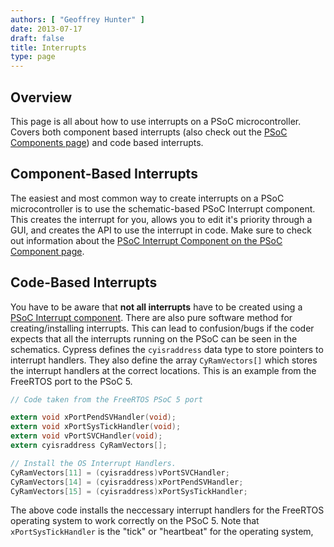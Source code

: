 ```yaml
---
authors: [ "Geoffrey Hunter" ]
date: 2013-07-17
draft: false
title: Interrupts
type: page
---
```



## Overview

This page is all about how to use interrupts on a PSoC microcontroller. Covers both component based interrupts (also check out the [PSoC Components page](/programming/microcontrollers/psoc/components)) and code based interrupts.

## Component-Based Interrupts

The easiest and most common way to create interrupts on a PSoC microcontroller is to use the schematic-based PSoC Interrupt component. This creates the interrupt for you, allows you to edit it's priority through a GUI, and creates the API to use the interrupt in code. Make sure to check out information about the [PSoC Interrupt Component on the PSoC Component page](/programming/microcontrollers/psoc/components#interrupts).

## Code-Based Interrupts

You have to be aware that **not all interrupts** have to be created using a [PSoC Interrupt component](/programming/microcontrollers/psoc/components#interrupts). There are also pure software method for creating/installing interrupts. This can lead to confusion/bugs if the coder expects that all the interrupts running on the PSoC can be seen in the schematics. Cypress defines the `cyisraddress` data type to store pointers to interrupt handlers. They also define the array `CyRamVectors[]` which stores the interrupt handlers at the correct locations. This is an example from the FreeRTOS port to the PSoC 5.

```c
// Code taken from the FreeRTOS PSoC 5 port

extern void xPortPendSVHandler(void);
extern void xPortSysTickHandler(void);
extern void vPortSVCHandler(void);
extern cyisraddress CyRamVectors[];

// Install the OS Interrupt Handlers.
CyRamVectors[11] = (cyisraddress)vPortSVCHandler;
CyRamVectors[14] = (cyisraddress)xPortPendSVHandler;
CyRamVectors[15] = (cyisraddress)xPortSysTickHandler;
```

The above code installs the neccessary interrupt handlers for the FreeRTOS operating system to work correctly on the PSoC 5. Note that `xPortSysTickHandler` is the "tick" or "heartbeat" for the operating system,
